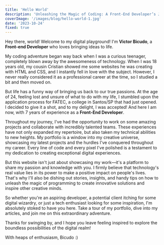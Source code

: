 ```yaml
---
title: 'Hello World'
description: 'Unleashing the Magic of Coding: A Front-End Developer’s Journey'
coverImage: '/images/blog/hello-world-1.jpg'
date: '2023-10-24'
fixed: true
---
```


Hey there, world! Welcome to my digital playground! I'm <strong>Victor Bicudo</strong>, a <strong>Front-end Developer</strong> who loves bringing ideas to life.

My coding adventure began way back when I was a curious teenager, completely blown away by the awesomeness of technology. When I was 18 years old, my cousin Cristian showed me some websites he was creating with HTML and CSS, and I instantly fell in love with the subject. However, I never really considered it as a professional career at the time, so I studied a bit and then moved on.

But life has a funny way of bringing us back to our true passions. At the age of 24, feeling lost and unsure of what to do with my life, I stumbled upon the application process for FATEC, a college in Santos/SP that had just opened. I decided to give it a shot, and to my delight, I was accepted! And here I am now, with 7 years of experience as a <strong>Front-End Developer</strong>.

Throughout my journey, I've had the opportunity to work on some amazing projects and collaborate with incredibly talented teams. These experiences have not only expanded my repertoire, but also taken my technical abilities to new heights. My portfolio is a window into my creative universe, showcasing my latest projects and the hurdles I've conquered throughout my career. Every line of code and every pixel I've polished is a testament to my dedication to creating exceptional digital experiences.

But this website isn't just about showcasing my work—it's a platform to share my passion and knowledge with you. I firmly believe that technology's real value lies in its power to make a positive impact on people's lives. That's why I'll also be dishing out stories, insights, and handy tips on how to unleash the magic of programming to create innovative solutions and inspire other creative minds.

So whether you're an aspiring developer, a potential client itching for some digital wizardry, or just a tech enthusiast looking for some inspiration, I'm absolutely stoked to have you here. Take a tour of my portfolio, dive into my articles, and join me on this extraordinary adventure.

Thanks for swinging by, and I hope you leave feeling inspired to explore the boundless possibilities of the digital realm!

With heaps of enthusiasm, Bicudo :)

